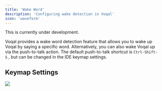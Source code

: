 ```yaml
---
title: 'Wake Word'
description: 'Configuring wake detection in Voqal'
icon: 'waveform'
---
```


<Warning>This is currently under development.</Warning>

Voqal provides a wake word detection feature that allows you to wake up Voqal by saying a specific word.
Alternatively, you can also wake Voqal up via the push-to-talk action. The default push-to-talk shortcut is `Ctrl-Shift-S`
, but can be changed in the IDE keymap settings.

## Keymap Settings

<img src="/images/push-to-talk.png" />